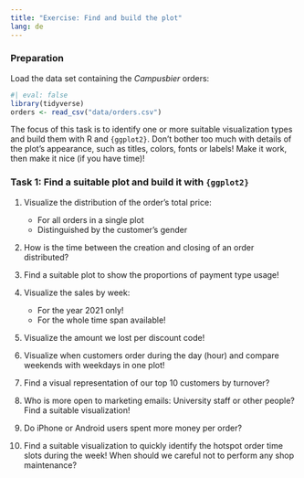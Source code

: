 ```yaml
---
title: "Exercise: Find and build the plot"
lang: de
---
```


### Preparation

Load the data set containing the *Campusbier* orders:

```r
#| eval: false
library(tidyverse)
orders <- read_csv("data/orders.csv")
```

The focus of this task is to identify one or more suitable visualization types and build them with R and `{ggplot2}`. Don't bother too much with details of the plot's appearance, such as titles, colors, fonts or labels! Make it work, then make it nice (if you have time)!

### Task 1: Find a suitable plot and build it with `{ggplot2}`

1. Visualize the distribution of the order's total price:

    - For all orders in a single plot
    - Distinguished by the customer's gender
  
2. How is the time between the creation and closing of an order distributed?

3. Find a suitable plot to show the proportions of payment type usage!

4. Visualize the sales by week:

    - For the year 2021 only!
    - For the whole time span available!
  
5. Visualize the amount we lost per discount code!

6. Visualize when customers order during the day (hour) and compare weekends with weekdays in one plot!

7. Find a visual representation of our top 10 customers by turnover?

8. Who is more open to marketing emails: University staff or other people? Find a suitable visualization!

9. Do iPhone or Android users spent more money per order?

10. Find a suitable visualization to quickly identify the hotspot order time slots during the week! When should we careful not to perform any shop maintenance?
